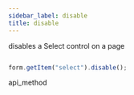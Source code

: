 ```yaml
---
sidebar_label: disable
title: disable
---
```



          


<Short>
 disables a Select control on a page






</Short>


~~~js

form.getItem("select").disable();


~~~
 api_method

<Descr>





</Descr>


